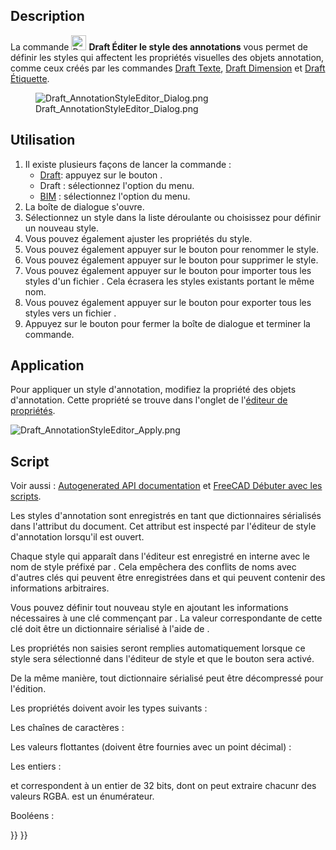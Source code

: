 <languages/>

{{Docnav/fr
|[[Draft_Label/fr|Étiquette]]
|[[Draft_Move/fr|Déplacer]]
|[[Draft_Workbench/fr|Atelier Draft]]
|IconL=Draft_Label.svg 
|IconR=Draft_Move.svg 
|IconC=Workbench_Draft.svg
}}

{{GuiCommand/fr
|Name=Draft AnnotationStyleEditor
|Name/fr=Draft Éditer le style des annotations
|MenuLocation=Draft : Annotation → Éditer le style des annotations...<br><br>BIM : Gestion → Éditer le style des annotations...
|Workbenches=[[Draft_Workbench/fr|Draft]], [[BIM_Workbench/fr|BIM]]
|SeeAlso=[[Draft_Text/fr|Draft Texte]], [[Draft_Label/fr|Draft Étiquette]], [[Draft_Dimension/fr|Draft Dimension]]
|Version=0.19
}}

==Description==

La commande [[Image:Draft_AnnotationStyleEditor.svg|24px]] '''Draft Éditer le style des annotations''' vous permet de définir les styles qui affectent les propriétés visuelles des objets annotation, comme ceux créés par les commandes [[Draft_Text/fr|Draft Texte]], [[Draft_Dimension/fr|Draft Dimension]] et [[Draft_Label/fr|Draft Étiquette]].

[[File:Draft_AnnotationStyleEditor_Dialog.png]]
<div class="mw-translate-fuzzy">
{{Caption|La fenêtre de dialogue de l'Éditeur du style des annotations}}
</div>

<span id="Usage"></span>
== Utilisation ==

# Il existe plusieurs façons de lancer la commande :
#* [[Draft_Workbench/fr|Draft]]: appuyez sur le bouton {{Button|[[Image:Draft_AnnotationStyleEditor.svg|16px]] [[Draft_AnnotationStyleEditor/fr|Éditer le style des annotations...]]}}.
#* Draft : sélectionnez l'option {{MenuCommand|Annotation → [[Image:Draft_AnnotationStyleEditor.svg|16px]] Éditer le style des annotations...}} du menu.
#* [[BIM_Workbench/fr|BIM]] : sélectionnez l'option {{MenuCommand|Gestion → [[Image:Draft_AnnotationStyleEditor.svg|16px]] Éditer le style des annotations...}} du menu.
# La boîte de dialogue {{MenuCommand|Éditeur du style des annotations}} s'ouvre.
# Sélectionnez un style dans la liste déroulante {{MenuCommand|Nom du style}} ou choisissez {{Value|Ajouter nouveau...}} pour définir un nouveau style.
# Vous pouvez également ajuster les propriétés du style.
# Vous pouvez également appuyer sur le bouton {{Button|[[File:Accessories-text-editor.svg|16px]] Renommer}} pour renommer le style.
# Vous pouvez également appuyer sur le bouton {{Button|[[File:Edit_Cancel.svg|16px]] Supprimer}} pour supprimer le style.
# Vous pouvez également appuyer sur le bouton {{Button|[[File:Std_Import.svg|16px]]}} pour importer tous les styles d'un fichier {{FileName|.json}}. Cela écrasera les styles existants portant le même nom.
# Vous pouvez également appuyer sur le bouton {{Button|[[File:Std_Export.svg|16px]]}} pour exporter tous les styles vers un fichier {{FileName|.json}}.
# Appuyez sur le bouton {{Button|OK}} pour fermer la boîte de dialogue et terminer la commande.

<span id="Apply"></span>
== Application ==

Pour appliquer un style d'annotation, modifiez la propriété {{PropertyView|Annotation Style}} des objets d'annotation. Cette propriété se trouve dans l'onglet {{MenuCommand|Vue}} de l'[[Property_editor/fr|éditeur de propriétés]].

[[File:Draft_AnnotationStyleEditor_Apply.png]]
{{Caption|Sélection d'un style d'annotation}}

<span id="Scripting"></span>
== Script ==

Voir aussi : [https://freecad.github.io/SourceDoc/ Autogenerated API documentation] et [[FreeCAD_Scripting_Basics/fr|FreeCAD Débuter avec les scripts]].

Les styles d'annotation sont enregistrés en tant que dictionnaires sérialisés dans l'attribut {{incode|Meta}} du document. Cet attribut est inspecté par l'éditeur de style d'annotation lorsqu'il est ouvert.

{{Code|code=
>>> print(App.ActiveDocument.Meta["Draft_Style_Text red"])
{"ArrowSize": 2.0, "ArrowType": 0, "Decimals": 2, "DimOvershoot": 4.0, "ExtLines": 0.0, "ExtOvershoot": 4.0, "FontName": "DejaVu Sans", "FontSize": 10.0, "LineColor": 255, "LineSpacing": 1.0, "LineWidth": 2, "ScaleMultiplier": 1.0, "ShowLine": true, "ShowUnit": false, "TextColor": 4278190335, "TextSpacing": 3.0, "UnitOverride": ""}
}}

Chaque style qui apparaît dans l'éditeur est enregistré en interne avec le nom de style préfixé par {{incode|Draft_Style_}}. Cela empêchera des conflits de noms avec d'autres clés qui peuvent être enregistrées dans {{incode|Meta}} et qui peuvent contenir des informations arbitraires.

Vous pouvez définir tout nouveau style en ajoutant les informations nécessaires à une clé commençant par {{incode|Draft_Style_}}. La valeur correspondante de cette clé doit être un dictionnaire sérialisé à l'aide de {{incode|json}}.

{{Code|code=
import json

meta = App.ActiveDocument.Meta
props = {"ArrowSize": 7.0, "LineWidth": 6}
meta["Draft_Style_Thick_lines"] = json.dumps(props)
App.ActiveDocument.Meta = meta
}}

Les propriétés non saisies seront remplies automatiquement lorsque ce style sera sélectionné dans l'éditeur de style et que le bouton {{Button|OK}} sera activé.

De la même manière, tout dictionnaire sérialisé peut être décompressé pour l'édition.

{{Code|code=
import json

meta = App.ActiveDocument.Meta
new_dict = json.loads(meta["Draft_Style_Thick_lines"])
}}

Les propriétés doivent avoir les types suivants :

Les chaînes de caractères :

{{Code|code=
props = {
    "FontName": "DejaVu Sans",
    "UnitOverride": ""
}
}}

Les valeurs flottantes (doivent être fournies avec un point décimal) :

{{Code|code=
props = {
    "ArrowSize": 2.0,
    "DimOvershoot": 4.0,
    "ExtLines": 0.0,
    "ExtOvershoot": 4.0
    "FontSize": 10.0,
    "LineSpacing": 1.0,
    "ScaleMultiplier": 1.0,
    "TextSpacing": 3.0
}
}}

Les entiers :

{{Code|code=
props = {
    "ArrowType": 0,
    "Decimals": 2,
    "LineColor": 255,
    "LineWidth": 2,
    "TextColor": 4278190335
}
}}

{{Incode|TextColor}} et {{Incode|LineColor}} correspondent à un entier de 32 bits, dont on peut extraire chacunr des valeurs RGBA. {{Incode|ArrowType}} est un énumérateur.

Booléens :

{{Code|code=
props = {
    "ShowLine": true
    "ShowUnit": false,
}
}}


{{Docnav/fr
|[[Draft_Label/fr|Étiquette]]
|[[Draft_Move/fr|Déplacer]]
|[[Draft_Workbench/fr|Atelier Draft]]
|IconL=Draft_Label.svg 
|IconR=Draft_Move.svg 
|IconC=Workbench_Draft.svg
}}

{{Draft Tools navi{{#translation:}}}}
{{Userdocnavi{{#translation:}}}}